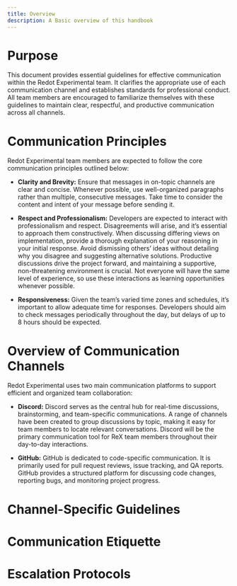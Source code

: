 ```yaml
---
title: Overview
description: A Basic overview of this handbook
---
```


# Purpose
This document provides essential guidelines for effective communication within the Redot Experimental team. It clarifies the appropriate use of each communication channel and establishes standards for professional conduct. All team members are encouraged to familiarize themselves with these guidelines to maintain clear, respectful, and productive communication across all channels.

# Communication Principles
Redot Experimental team members are expected to follow the core communication principles outlined below:

* **Clarity and Brevity:**
Ensure that messages in on-topic channels are clear and concise. Whenever possible, use well-organized paragraphs rather than multiple, consecutive messages. Take time to consider the content and intent of your message before sending it.

* **Respect and Professionalism:**
Developers are expected to interact with professionalism and respect. Disagreements will arise, and it’s essential to approach them constructively. When discussing differing views on implementation, provide a thorough explanation of your reasoning in your initial response. Avoid dismissing others’ ideas without detailing why you disagree and suggesting alternative solutions. Productive discussions drive the project forward, and maintaining a supportive, non-threatening environment is crucial. Not everyone will have the same level of experience, so use these interactions as learning opportunities whenever possible.

* **Responsiveness:**
Given the team’s varied time zones and schedules, it’s important to allow adequate time for responses. Developers should aim to check messages periodically throughout the day, but delays of up to 8 hours should be expected.

# Overview of Communication Channels
Redot Experimental uses two main communication platforms to support efficient and organized team collaboration:
* **Discord:**
Discord serves as the central hub for real-time discussions, brainstorming, and team-specific communications. A range of channels have been created to group discussions by topic, making it easy for team members to locate relevant conversations. Discord will be the primary communication tool for ReX team members throughout their day-to-day interactions.

* **GitHub:**
GitHub is dedicated to code-specific communication. It is primarily used for pull request reviews, issue tracking, and QA reports. GitHub provides a structured platform for discussing code changes, reporting bugs, and monitoring project progress.

# Channel-Specific Guidelines

# Communication Etiquette

# Escalation Protocols